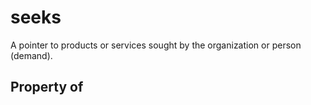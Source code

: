   

# seeks

A pointer to products or services sought by the organization or person (demand).

## Property of



